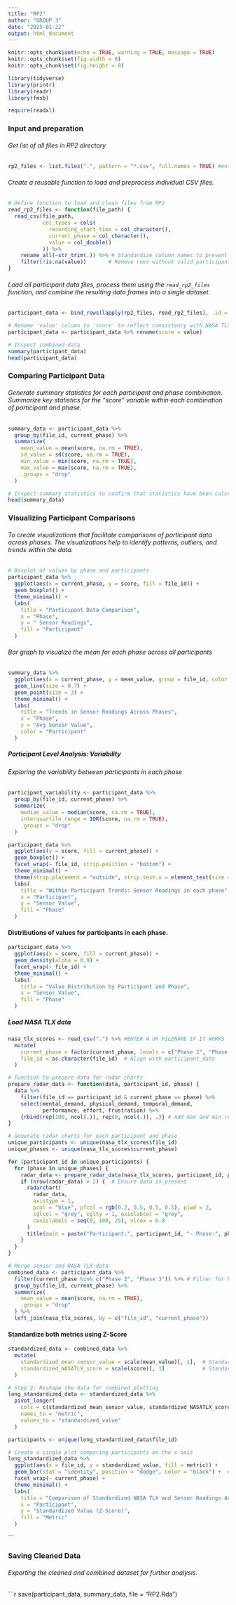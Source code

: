 ---
title: "RP2"
author: "GROUP 3"
date: "2025-01-22"
output: html_document
---

```{r setup, include=FALSE}
knitr::opts_chunk$set(echo = TRUE, warning = TRUE, message = TRUE)
knitr::opts_chunk$set(fig.width = 8)
knitr::opts_chunk$set(fig.height = 8)
```

```{r message=FALSE, warning=FALSE}
library(tidyverse)
library(printr)
library(readr)
library(fmsb)

require(readxl)
```

### Input and preparation
###### Get list of all files in RP2 directory
```{r}
rp2_files <- list.files(".", pattern = "*.csv", full.names = TRUE) #enter working directory/getwd
```

###### Create a reusable function to load and preprocess individual CSV files.
```{r}
# Define function to load and clean files from RP2
read_rp2_files <- function(file_path) {
  read_csv(file_path, 
           col_types = cols(
             recording_start_time = col_character(),
             current_phase = col_character(),
             value = col_double()
           )) %>%
    rename_all(~str_trim(.)) %>% # Standardize column names to prevent errors
    filter(!is.na(value))       # Remove rows without valid participant data
}
```

###### Load all participant data files, process them using the `read_rp2_files` function, and combine the resulting data frames into a single dataset.
```{r load-data}
participant_data <- bind_rows(lapply(rp2_files, read_rp2_files), .id = "file_id")

# Rename 'value' column to 'score' to reflect consistency with NASA TLX
participant_data <- participant_data %>% rename(score = value)

# Inspect combined data
summary(participant_data)
head(participant_data)
```

### Comparing Participant Data
###### Generate summary statistics for each participant and phase combination. Summarize key statistics for the "score" variable within each combination of participant and phase.
```{r}
summary_data <- participant_data %>%
  group_by(file_id, current_phase) %>%
  summarize(
    mean_value = mean(score, na.rm = TRUE),
    sd_value = sd(score, na.rm = TRUE),
    min_value = min(score, na.rm = TRUE),
    max_value = max(score, na.rm = TRUE),
    .groups = "drop"
  )

# Inspect summary statistics to confirm that statistics have been calculated correctly.
head(summary_data)
```

### Visualizing Participant Comparisons
###### To create visualizations that facilitate comparisons of participant data across phases. The visualizations help to identify patterns, outliers, and trends within the data.

```{r, fig.height = 8, fig.width = 10}
# Boxplot of values by phase and participants
participant_data %>%
  ggplot(aes(x = current_phase, y = score, fill = file_id)) +
  geom_boxplot() +
  theme_minimal() +
  labs(
    title = "Participant Data Comparison",
    x = "Phase",
    y = " Sensor Readings",
    fill = "Participant"
  )
```

###### Bar graph to visualize the mean for each phase across all participants
```{r, fig.height = 8, fig.width = 10}
summary_data %>%
  ggplot(aes(x = current_phase, y = mean_value, group = file_id, color = file_id)) +
  geom_line(size = 0.7) +
  geom_point(size = 3) +
  theme_minimal() +
  labs(
    title = "Trends in Sensor Readings Across Phases",
    x = "Phase",
    y = "Avg Sensor Value",
    color = "Participant"
  )
```

##### Participant Level Analysis: Variability
###### Exploring the variability between participants in each phase
```{r, fig.height = 8, fig.width = 10}
participant_variability <- participant_data %>%
  group_by(file_id, current_phase) %>%
  summarize(
    median_value = median(score, na.rm = TRUE),
    interquartile_range = IQR(score, na.rm = TRUE),
    .groups = "drop"
  )

participant_data %>%
  ggplot(aes(y = score, fill = current_phase)) +
  geom_boxplot() +
  facet_wrap(~ file_id, strip.position = "bottom") +
  theme_minimal() +
  theme(strip.placement = "outside", strip.text.x = element_text(size = 10), axis.text.x = element_blank(), axis.ticks.x = element_blank()) +
  labs(
    title = "Within-Participant Trends: Sensor Readings in each phase",
    x = "Participant",
    y = "Sensor Value",
    fill = "Phase"
  )
```

#### Distributions of values for participants in each phase.
```{r, fig.height = 8, fig.width = 10}
participant_data %>%
  ggplot(aes(x = score, fill = current_phase)) +
  geom_density(alpha = 0.9) +
  facet_wrap(~ file_id) +
  theme_minimal() +
  labs(
    title = "Value Distribution by Participant and Phase",
    x = "Sensor Value",
    fill = "Phase"
  )
```

##### Load NASA TLX data
```{r}
nasa_tlx_scores <- read_csv(".") %>% #ENTER W OR FILENAME IF IT WORKS
  mutate(
    current_phase = factor(current_phase, levels = c("Phase 2", "Phase 3")),
    file_id = as.character(file_id)  # Align with participant_data
  )
```

```{r}
# Function to prepare data for radar charts
prepare_radar_data <- function(data, participant_id, phase) {
  data %>%
    filter(file_id == participant_id & current_phase == phase) %>%
    select(mental_demand, physical_demand, temporal_demand, 
           performance, effort, frustration) %>%
    {rbind(rep(100, ncol(.)), rep(0, ncol(.)), .)} # Add max and min rows for scaling
}

# Generate radar charts for each participant and phase
unique_participants <- unique(nasa_tlx_scores$file_id)
unique_phases <- unique(nasa_tlx_scores$current_phase)

for (participant_id in unique_participants) {
  for (phase in unique_phases) {
    radar_data <- prepare_radar_data(nasa_tlx_scores, participant_id, phase)
    if (nrow(radar_data) > 2) {  # Ensure data is present
      radarchart(
        radar_data,
        axistype = 1,
        pcol = "blue", pfcol = rgb(0.2, 0.5, 0.5, 0.5), plwd = 2,
        cglcol = "grey", cglty = 1, axislabcol = "grey",
        caxislabels = seq(0, 100, 25), vlcex = 0.8
      )
      title(main = paste("Participant:", participant_id, "- Phase:", phase))
    }
  }
}
```


```{r}
# Merge sensor and NASA TLX data
combined_data <- participant_data %>%
  filter(current_phase %in% c("Phase 2", "Phase 3")) %>% # Filter for Phase 2 and 3 only
  group_by(file_id, current_phase) %>%
  summarize(
    mean_value = mean(score, na.rm = TRUE),
    .groups = "drop"
  ) %>%
  left_join(nasa_tlx_scores, by = c("file_id", "current_phase"))
```

#### Standardize both metrics using Z-Score
```{r}
standardized_data <- combined_data %>%
  mutate(
    standardized_mean_sensor_value = scale(mean_value)[, 1],  # Standardize sensor readings
    standardized_NASATLX_score = scale(score)[, 1]            # Standardize NASA TLX scores
  )

# Step 2: Reshape the data for combined plotting
long_standardized_data <- standardized_data %>%
  pivot_longer(
    cols = c(standardized_mean_sensor_value, standardized_NASATLX_score),
    names_to = "metric",
    values_to = "standardized_value"
  )
```

```{r, fig.height = 8, fig.width = 10}

participants <- unique(long_standardized_data$file_id)

# Create a single plot comparing participants on the x-axis
long_standardized_data %>%
  ggplot(aes(x = file_id, y = standardized_value, fill = metric)) +
  geom_bar(stat = "identity", position = "dodge", color = "black") +  # Add black outlines to bars
  facet_wrap(~ current_phase) +
  theme_minimal() +
  labs(
    title = "Comparison of Standardized NASA TLX and Sensor Readings Across Participants",
    x = "Participant",
    y = "Standardized Value (Z-Score)",
    fill = "Metric"
  )

```
```

### Saving Cleaned Data
###### Exporting the cleaned and combined dataset for further analysis.
```{r}
save(participant_data, summary_data, file = "RP2.Rda")
